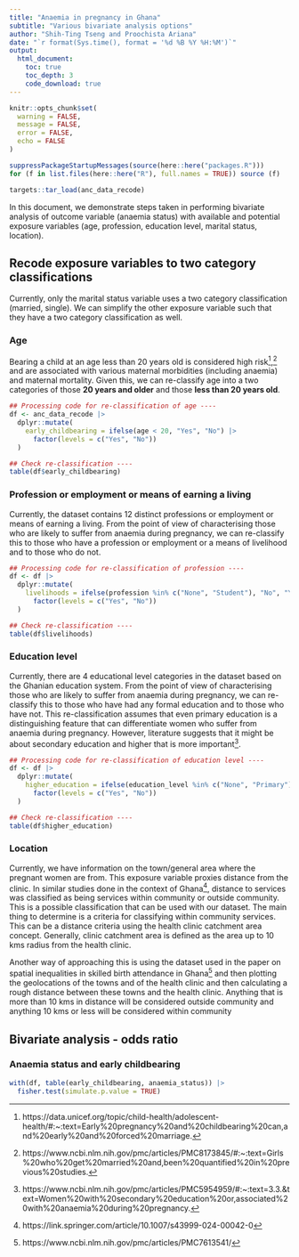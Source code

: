 ```yaml
---
title: "Anaemia in pregnancy in Ghana"
subtitle: "Various bivariate analysis options"
author: "Shih-Ting Tseng and Proochista Ariana"
date: "`r format(Sys.time(), format = '%d %B %Y %H:%M')`"
output:
  html_document:
    toc: true
    toc_depth: 3
    code_download: true
---
```


```r
knitr::opts_chunk$set(
  warning = FALSE,
  message = FALSE,
  error = FALSE,
  echo = FALSE
)

suppressPackageStartupMessages(source(here::here("packages.R")))
for (f in list.files(here::here("R"), full.names = TRUE)) source (f)

targets::tar_load(anc_data_recode)
```

In this document, we demonstrate steps taken in performing bivariate analysis of outcome variable (anaemia status) with available and potential exposure variables (age, profession, education level, marital status, location).

## Recode exposure variables to two category classifications

Currently, only the marital status variable uses a two category classification (married, single). We can simplify the other exposure variable such that they have a two category classification as well.

### Age

Bearing a child at an age less than 20 years old is considered high risk[^1],[^2] and are associated with various maternal morbidities (including anaemia) and maternal mortality. Given this, we can re-classify age into a two categories of those **20 years and older** and those **less than 20 years old**.

```r
## Processing code for re-classification of age ----
df <- anc_data_recode |>
  dplyr::mutate(
    early_childbearing = ifelse(age < 20, "Yes", "No") |>
      factor(levels = c("Yes", "No"))
  )

## Check re-classification ----
table(df$early_childbearing)
```

### Profession or employment or means of earning a living

Currently, the dataset contains 12 distinct professions or employment or means of earning a living. From the point of view of characterising those who are likely to suffer from anaemia during pregnancy, we can re-classify this to those who have a profession or employment or a means of livelihood and to those who do not.

```r
## Processing code for re-classification of profession ----
df <- df |>
  dplyr::mutate(
    livelihoods = ifelse(profession %in% c("None", "Student"), "No", "Yes") |>
      factor(levels = c("Yes", "No"))
  )

## Check re-classification ----
table(df$livelihoods)
```

### Education level

Currently, there are 4 educational level categories in the dataset based on the Ghanian education system. From the point of view of characterising those who are likely to suffer from anaemia during pregnancy, we can re-classify this to those who have had any formal education and to those who have not. This re-classification assumes that even primary education is a distinguishing feature that can differentiate women who suffer from anaemia during pregnancy. However, literature suggests that it might be about secondary education and higher that is more important[^3].

```r
## Processing code for re-classification of education level ----
df <- df |>
  dplyr::mutate(
    higher_education = ifelse(education_level %in% c("None", "Primary"), "No", "Yes") |>
      factor(levels = c("Yes", "No"))
  )

## Check re-classification ----
table(df$higher_education)
```

### Location

Currently, we have information on the town/general area where the pregnant women are from. This exposure variable proxies distance from the clinic. In similar studies done in the context of Ghana[^4], distance to services was classified as being services within community or outside community. This is a possible classification that can be used with our dataset. The main thing to determine is a criteria for classifying within community services. This can be a distance criteria using the health clinic catchment area concept. Generally, clinic catchment area is defined as the area up to 10 kms radius from the health clinic.

Another way of approaching this is using the dataset used in the paper on spatial inequalities in skilled birth attendance in Ghana[^5] and then plotting the geolocations of the towns and of the health clinic and then calculating a rough distance between these towns and the health clinic. Anything that is more than 10 kms in distance will be considered outside community and anything 10 kms or less will be considered within community

## Bivariate analysis - odds ratio

### Anaemia status and early childbearing

```r
with(df, table(early_childbearing, anaemia_status)) |>
  fisher.test(simulate.p.value = TRUE)
```


[^1]: https://data.unicef.org/topic/child-health/adolescent-health/#:~:text=Early%20pregnancy%20and%20childbearing%20can,and%20early%20and%20forced%20marriage.

[^2]: https://www.ncbi.nlm.nih.gov/pmc/articles/PMC8173845/#:~:text=Girls%20who%20get%20married%20and,been%20quantified%20in%20previous%20studies.

[^3]: https://www.ncbi.nlm.nih.gov/pmc/articles/PMC5954959/#:~:text=3.3.&text=Women%20with%20secondary%20education%20or,associated%20with%20anaemia%20during%20pregnancy.

[^4]: https://link.springer.com/article/10.1007/s43999-024-00042-0

[^5]: https://www.ncbi.nlm.nih.gov/pmc/articles/PMC7613541/